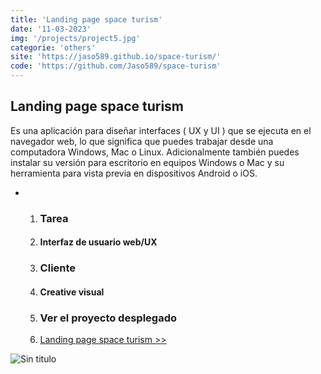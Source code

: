 ```yaml
---
title: 'Landing page space turism'
date: '11-03-2023'
img: '/projects/project5.jpg'
categorie: 'others'
site: 'https://jaso589.github.io/space-turism/'
code: 'https://github.com/Jaso589/space-turism'
---
```

## Landing page space turism

Es una aplicación para diseñar interfaces ( UX y UI ) que se ejecuta en el navegador web, lo que significa que puedes trabajar desde una computadora Windows, Mac o Linux. Adicionalmente también puedes instalar su versión para escritorio en equipos Windows o Mac y su herramienta para vista previa en dispositivos Android o iOS.

* 
  1. ### Tarea
  2. #### Interfaz de usuario web/UX
  3. ### Cliente
  4. #### Creative visual
  5. ### Ver el proyecto desplegado
  6. [Landing page space turism >>](https://juansamaritano.vercel.app/)


![Sin titulo](/projects/project5.jpg)

